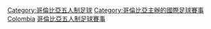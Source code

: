 [[Category:哥倫比亞五人制足球|Category:哥倫比亞五人制足球]]
[[Category:哥倫比亞主辦的國際足球賽事|Category:哥倫比亞主辦的國際足球賽事]]
[[Category:各國主辦的國際五人制足球賽事|Colombia]]
[[Category:哥倫比亞五人制足球賽事|]]